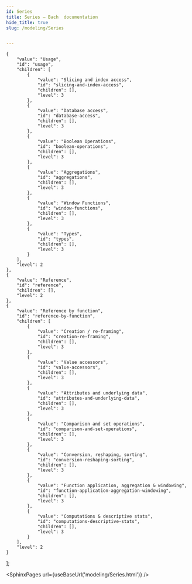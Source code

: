 ```yaml
---
id: Series
title: Series — Bach  documentation
hide_title: true
slug: /modeling/Series


---
```


    {
        "value": "Usage",
        "id": "usage",
        "children": [
            {
                "value": "Slicing and index access",
                "id": "slicing-and-index-access",
                "children": [],
                "level": 3
            },
            {
                "value": "Database access",
                "id": "database-access",
                "children": [],
                "level": 3
            },
            {
                "value": "Boolean Operations",
                "id": "boolean-operations",
                "children": [],
                "level": 3
            },
            {
                "value": "Aggregations",
                "id": "aggregations",
                "children": [],
                "level": 3
            },
            {
                "value": "Window Functions",
                "id": "window-functions",
                "children": [],
                "level": 3
            },
            {
                "value": "Types",
                "id": "types",
                "children": [],
                "level": 3
            }
        ],
        "level": 2
    },
    {
        "value": "Reference",
        "id": "reference",
        "children": [],
        "level": 2
    },
    {
        "value": "Reference by function",
        "id": "reference-by-function",
        "children": [
            {
                "value": "Creation / re-framing",
                "id": "creation-re-framing",
                "children": [],
                "level": 3
            },
            {
                "value": "Value accessors",
                "id": "value-accessors",
                "children": [],
                "level": 3
            },
            {
                "value": "Attributes and underlying data",
                "id": "attributes-and-underlying-data",
                "children": [],
                "level": 3
            },
            {
                "value": "Comparison and set operations",
                "id": "comparison-and-set-operations",
                "children": [],
                "level": 3
            },
            {
                "value": "Conversion, reshaping, sorting",
                "id": "conversion-reshaping-sorting",
                "children": [],
                "level": 3
            },
            {
                "value": "Function application, aggregation & windowing",
                "id": "function-application-aggregation-windowing",
                "children": [],
                "level": 3
            },
            {
                "value": "Computations & descriptive stats",
                "id": "computations-descriptive-stats",
                "children": [],
                "level": 3
            }
        ],
        "level": 2
    }
];




<SphinxPages url={useBaseUrl('modeling/Series.html')} />
